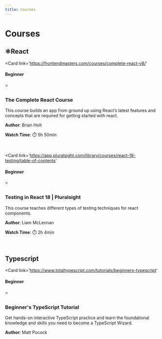 ```yaml
---
title: Courses
---
```



# Courses

<span>

## ⚛️React

</span>

<Card 
	link='https://frontendmasters.com/courses/complete-react-v8/'
>
<Row justifyContent='space-between'>
<Col>

#### Beginner

</Col>
<Col>⭐</Col>
</Row>

### The Complete React Course

This course builds an app from ground up using React’s latest features and concepts that are required for getting started with react.

<Row justifyContent='space-between'>
<Col>

**Author**: Brian Holt

</Col>
<Col>

**Watch Time**: ⏱️ 5h 50min

</Col>
</Row>

</Card>

<br />

<Card 
	link='https://app.pluralsight.com/library/courses/react-18-testing/table-of-contents'
>
<Row justifyContent='space-between'>
<Col>

#### Beginner

</Col>
<Col>⭐</Col>
</Row>

### Testing in React 18 | Pluralsight

This course teaches different types of testing techniques for react components.

<Row justifyContent='space-between'>
<Col>

**Author**: Liam McLennan

</Col>
<Col>

**Watch Time**: ⏱️ 2h 4min

</Col>
</Row>
</Card>

<br />

<span>

## Typescript

</span>

<Card 
	link='https://www.totaltypescript.com/tutorials/beginners-typescript'
>
<Row justifyContent='space-between'>
<Col>

#### Beginner

</Col>
<Col>⭐</Col>
</Row>

### Beginner's TypeScript Tutorial

Get hands-on interactive TypeScript practice and learn the foundational knowledge and skills you need to become a TypeScript Wizard.

<Row justifyContent='space-between'>
<Col>

**Author**: Matt Pocock

</Col>
</Row>

</Card>
